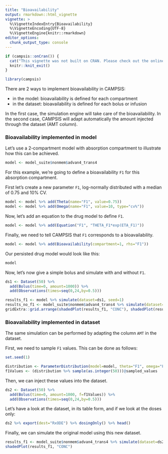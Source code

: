 ```yaml
---
title: "Bioavailability"
output: rmarkdown::html_vignette
vignette: >
  %\VignetteIndexEntry{Bioavailability}
  %\VignetteEncoding{UTF-8}
  %\VignetteEngine{knitr::rmarkdown}
editor_options: 
  chunk_output_type: console
---
```


```r
if (campsis::onCran()) {
  cat("This vignette was not built on CRAN. Please check out the online version [here](https://calvagone.github.io/campsis.doc/articles/v04_bioavailability.html).")
  knitr::knit_exit()
}
```

```r
library(campsis)
```

There are 2 ways to implement bioavailability in CAMPSIS:

* in the model: bioavailability is defined for each compartment
* in the dataset: bioavailability is defined for each bolus or infusion

In the first case, the simulation engine will take care of the bioavailability.
In the second case, CAMPSIS will adapt automatically the amount injected through the dataset (AMT column).

### Bioavailability implemented in model

Let's use a 2-compartment model with absorption compartment to illustrate how this can be achieved.

```r
model <- model_suite$nonmem$advan4_trans4
```

For this example, we're going to define a bioavailability `F1` for this absorption compartment.

First let's create a new parameter `F1`, log-normally distributed with a median of 0.75 and 10% CV.

```r
model <- model %>% add(Theta(name="F1", value=0.75))
model <- model %>% add(Omega(name="F1", value=10, type="cv%"))
```

Now, let's add an equation to the drug model to define `F1`.
```r
model <- model %>% add(Equation("F1", "THETA_F1*exp(ETA_F1)"))
```

Finally, we need to tell CAMPSIS that `F1` corresponds to a bioavailability.

```r
model <- model %>% add(Bioavailability(compartment=1, rhs="F1"))
```

Our persisted drug model would look like this:

```r
model
```

Now, let's now give a simple bolus and simulate with and without `F1`.

```r
ds1 <- Dataset(50) %>%
  add(Bolus(time=0, amount=1000)) %>%
  add(Observations(times=seq(0,24,by=0.5)))
```


```r
results_f1 <- model %>% simulate(dataset=ds1, seed=1)
results_no_f1 <- model_suite$nonmem$advan4_trans4 %>% simulate(dataset=ds1, seed=1)
gridExtra::grid.arrange(shadedPlot(results_f1, "CONC"), shadedPlot(results_no_f1, "CONC"), nrow=1)
```

### Bioavailability implemented in dataset

The same simulation can be performed by adapting the column `AMT` in the dataset.

First, we need to sample `F1` values. This can be done as follows:

```r
set.seed(1)
```

```r
distribution <- ParameterDistribution(model=model, theta="F1", omega="F1")
f1Values <- (distribution %>% sample(as.integer(50)))@sampled_values
```

Then, we can inject these values into the dataset.

```r
ds2 <- Dataset(50) %>%
  add(Bolus(time=0, amount=1000, f=f1Values)) %>%
  add(Observations(times=seq(0,24,by=0.5)))
```

Let's have a look at the dataset, in its table form, and if we look at the doses only:

```r
ds2 %>% export(dest="RxODE") %>% dosingOnly() %>% head()
```

Finally, we can simulate the original model using this new dataset.

```r
results_f1 <- model_suite$nonmem$advan4_trans4 %>% simulate(dataset=ds2, seed=1)
shadedPlot(results_f1, "CONC")
```
